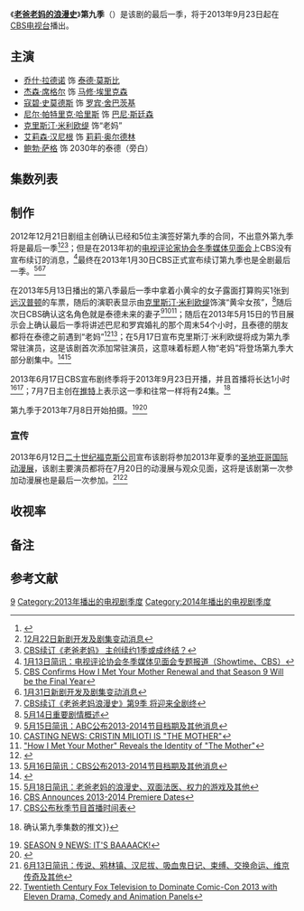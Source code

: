{{Infobox television season
| season_name      = 《老爸老妈的浪漫史》第九季
| eng_name         = {{lang|en|''How I Met Your Mother''<br />(Season 9)}}
 |bgcolour     = #FBDD40
 |fgcolour     = #000000
 |image        = 
 |caption      =
 |country      = {{flagu|美国}}
 |num_episodes = 24
 |network      = [[CBS电视台|CBS电视台]]
 |first_aired  = {{Start date|2013|9|23}}
 |last_aired   = {{End date|2014|3|31}}
 |region_1     = <!-- {{Start date|yyyy|mm|dd}} -->
 |region_2     = <!-- {{Start date|yyyy|mm|dd}} -->
 |region_3     = <!-- {{Start date|yyyy|mm|dd}} -->
 |region_4     = <!-- {{Start date|yyyy|mm|dd}} -->
 |region_5     = <!-- {{Start date|yyyy|mm|dd}} -->
 |region_A     = <!-- {{Start date|yyyy|mm|dd}} -->
 |region_B     = <!-- {{Start date|yyyy|mm|dd}} -->
 |region_C     = <!-- {{Start date|yyyy|mm|dd}} -->
 |region_free  = <!-- {{Start date|yyyy|mm|dd}} -->
 |prev_season  = [[老爸老妈的浪漫史_(第八季)|第八季]]
 |episode_list = [[老爸老妈的浪漫史集数列表|老爸老妈的浪漫史集数列表]]
}}
《'''[[老爸老妈的浪漫史|老爸老妈的浪漫史]]'''》'''第九季'''（{{lang-en|'''''How I Met Your Mother''''' '''Season 9'''}}）是该剧的最后一季，将于2013年9月23日起在[[CBS电视台|CBS电视台]]播出。

==主演==
* [[乔什·拉德诺|乔什·拉德诺]] 饰 [[泰德·莫斯比|泰德·莫斯比]]
* [[杰森·席格尔|杰森·席格尔]] 饰 [[馬修·艾利克森|马修·埃里克森]]
* [[寇碧·史莫德斯|寇碧·史莫德斯]] 饰 [[罗宾·舍巴斯基|罗宾·舍巴茨基]]
* [[尼尔·帕特里克·哈里斯|尼尔·帕特里克·哈里斯]] 饰 [[巴尼·斯廷森|巴尼·斯廷森]]
* [[克里斯汀·米利欧缇|克里斯汀·米利欧缇]] 饰“老妈”{{link-en|特蕾西·麦康奈尔|Tracy McConnell}}
* [[艾莉森·汉尼根|艾莉森·汉尼根]] 饰 [[莉莉·艾爾德林|莉莉·奥尔德林]]
* [[鲍勃·萨格|鲍勃·萨格]] 饰 2030年的泰德（旁白）

==集数列表==
{{See also|老爸老妈的浪漫史集数列表}}
<onlyinclude>
{{Episode table |background=#FBDD40 |overall= |season= 
|title= |TitleR=<ref name="wga">{{cite web|url=https://directories.wga.org/project/912708/how-i-met-your-mother |title=How I Met Your Mother - WGA Directory |publisher=[[美国编剧工会|美国编剧工会]] |accessdate=2019-06-15 |language=en}}</ref> 
|director= 
|writer= |writerR=<ref name="wga"/> 
|airdate= |prodcode= |viewers=11.5 |country=美国 |episodes=
{{Episode list/sublist|老爸老妈的浪漫史集数列表
 |EpisodeNumber   = 185
 |EpisodeNumber2  = 1
 |Title           = 吊坠
 |AltTitle        = <!-- [[The_Locket_(How_I_Met_Your_Mother)|The Locket]] -->The Locket
 |DirectedBy      = {{nowrap|{{link-en|帕梅拉·弗莱曼|Pamela Fryman}}}}
 |WrittenBy       = {{link-en|卡特·贝斯|Carter Bays}} & {{nowrap|{{link-en|克雷格·托马斯|Craig Thomas (screenwriter)}}}}
 |OriginalAirDate = {{Start date|2013|9|23}}
 |ProdCode        = 9ALH01
 |Viewers         = 9.40
 |ShortSummary    = 
 |LineColor       = f3c
}}
{{Episode list/sublist|老爸老妈的浪漫史集数列表
 |EpisodeNumber   = 186
 |EpisodeNumber2  = 2
 |Title           = 会回来的
 |AltTitle        = Coming Back<!-- [[Coming_Back_(How_I_Met_Your_Mother)|Coming Back]] -->
 |DirectedBy      = 帕梅拉·弗莱曼
 |WrittenBy       = 卡特·贝斯 & {{nowrap|克雷格·托马斯}}
 |OriginalAirDate = {{Start date|2013|9|23}}
 |ProdCode        = 9ALH02
 |Viewers         = 9.40
 |ShortSummary    = 
 |LineColor       = FBDD40
}}

{{Episode list/sublist|老爸老妈的浪漫史集数列表
 |EpisodeNumber   = 187
 |EpisodeNumber2  = 3
 |Title           = 在纽约的最后一次
 |AltTitle        = Last Time in New York
 |DirectedBy      = 帕梅拉·弗莱曼
 |WrittenBy       = Craig Gerard & Matthew Zinman
 |OriginalAirDate = {{Start date|2013|9|30}}
 |ProdCode        = 9ALH03
 |Viewers         = 7.87
 |ShortSummary    = 
 |LineColor       = FBDD40
}}

{{Episode list/sublist|老爸老妈的浪漫史集数列表
 |EpisodeNumber   = 188
 |EpisodeNumber2  = 4
 |Title           = 被打破的守则
 |AltTitle        = The Broken Code
 |DirectedBy      = 帕梅拉·弗莱曼
 |WrittenBy       = Matt Kuhn
 |OriginalAirDate = {{Start date|2013|10|7}}
 |ProdCode        = 9ALH04
 |Viewers         = 7.53
 |ShortSummary    = 
 |LineColor       = FBDD40
}}

{{Episode list/sublist|老爸老妈的浪漫史集数列表
 |EpisodeNumber   = 189
 |EpisodeNumber2  = 5
 |Title           = 扑克牌局
 |AltTitle        = The Poker Game
 |DirectedBy      = 帕梅拉·弗莱曼
 |WrittenBy       = Dan Gregor & {{nowrap|Doug Mand}}
 |OriginalAirDate = {{nowrap|{{Start date|2013|10|14}}}}
 |ProdCode        = 9ALH05
 |Viewers         = 7.98
 |ShortSummary    = 
 |LineColor       = FBDD40
}}

{{Episode list/sublist|老爸老妈的浪漫史集数列表
 |EpisodeNumber   = 190
 |EpisodeNumber2  = 6
 |Title           = 骑士幻象
 |AltTitle        = Knight Vision
 |DirectedBy      = 帕梅拉·弗莱曼
 |WrittenBy       = Chris Harris
 |OriginalAirDate = {{Start date|2013|10|21}}
 |ProdCode        = 9ALH06
 |Viewers         = 7.64
 |ShortSummary    = 
 |LineColor       = FBDD40
}}

{{Episode list/sublist|老爸老妈的浪漫史集数列表
 |EpisodeNumber   = 191
 |EpisodeNumber2  = 7
 |Title           = 无需解释
 |AltTitle        = No Questions Asked
 |DirectedBy      = 帕梅拉·弗莱曼
 |WrittenBy       = Stephen Lloyd
 |OriginalAirDate = {{Start date|2013|10|28}}
 |ProdCode        = 9ALH07
 |Viewers         = 7.63
 |ShortSummary    = 
 |LineColor       = FBDD40
}}

{{Episode list/sublist|老爸老妈的浪漫史集数列表
 |EpisodeNumber   = 192
 |EpisodeNumber2  = 8
 |Title           = 灯塔
 |AltTitle        = The Lighthouse
 |DirectedBy      = 帕梅拉·弗莱曼
 |WrittenBy       = {{link-en|瑞秋·阿克斯勒|Rachel Axler}}
 |OriginalAirDate = {{Start date|2013|11|4}}
 |ProdCode        = 9ALH08
 |Viewers         = 8.67
 |ShortSummary    = 
 |LineColor       = FBDD40
}}

{{Episode list/sublist|老爸老妈的浪漫史集数列表
 |EpisodeNumber   = 193
 |EpisodeNumber2  = 9
 |Title           = 有点儿柏拉图式
 |AltTitle        = Platonish
 |RTitle          = {{notetag|本集英文原文标题{{lang|en|''Platonish''}}为编剧自创新词，并非{{lang|en|Platonic}}（[[柏拉图式爱情|柏拉图式]]）的误写，形容男女间“朋友之上”却声称仅仅只是“柏拉图式”精神连结的关系。<ref>{{cite web|url=http://entertainment.time.com/2013/11/12/11-terms-invented-by-how-i-met-your-mother/ |title='How I Met Your Mother': Platonish and Other Words |last=Rothman |first=Lily |date=2013-11-12 |publisher=《[[时代周刊|时代周刊]]》 |quote=The neologism, Platonish, perfectly sums up that not-quite-platonic relationship status…a status that, if you ask Barney, is true of every single male-female pair of friends who are both single (with one exception). |language=en}}</ref>}}
 |DirectedBy      = 帕梅拉·弗莱曼
 |WrittenBy       = George Sloan
 |OriginalAirDate = {{Start date|2013|11|11}}
 |ProdCode        = 9ALH09
 |Viewers         = 8.08
 |ShortSummary    = 
 |LineColor       = FBDD40
}}

{{Episode list/sublist|老爸老妈的浪漫史集数列表
 |EpisodeNumber   = 194
 |EpisodeNumber2  = 10
 |Title           = 妈妈和爸爸
 |AltTitle        = Mom and Dad
 |DirectedBy      = 帕梅拉·弗莱曼
 |WrittenBy       = 卡特·贝斯 & {{nowrap|克雷格·托马斯}}
 |OriginalAirDate = {{Start date|2013|11|18}}
 |ProdCode        = 9ALH10
 |Viewers         = 8.11
 |ShortSummary    = 
 |LineColor       = FBDD40
}}

{{Episode list/sublist|老爸老妈的浪漫史集数列表
 |EpisodeNumber   = 195
 |EpisodeNumber2  = 11
 |Title           = 睡前故事
 |AltTitle        = Bedtime Stories
 |DirectedBy      = 帕梅拉·弗莱曼
 |WrittenBy       = 卡特·贝斯 & {{nowrap|克雷格·托马斯}}
 |OriginalAirDate = {{Start date|2013|11|25}}
 |ProdCode        = 9ALH11
 |Viewers         = 7.64
 |ShortSummary    = 
 |LineColor       = FBDD40
}}

{{Episode list/sublist|老爸老妈的浪漫史集数列表
 |EpisodeNumber   = 196
 |EpisodeNumber2  = 12
 |Title           = 彩排晚宴
 |AltTitle        = The Rehearsal Dinner
 |DirectedBy      = 帕梅拉·弗莱曼
 |WrittenBy       = {{link-en|查克·塔瑟姆|Chuck Tatham}}
 |OriginalAirDate = {{Start date|2013|12|2}}
 |ProdCode        = 9ALH12
 |Viewers         = 8.04
 |ShortSummary    = 
 |LineColor       = FBDD40
}}

{{Episode list/sublist|老爸老妈的浪漫史集数列表
 |EpisodeNumber   = 197
 |EpisodeNumber2  = 13
 |Title           = 诚征贝斯手
 |AltTitle        = Bass Player Wanted
 |DirectedBy      = 帕梅拉·弗莱曼
 |WrittenBy       = 卡特·贝斯 & {{nowrap|克雷格·托马斯}}
 |OriginalAirDate = {{Start date|2013|12|16}}
 |ProdCode        = 9ALH13
 |Viewers         = 7.71
 |ShortSummary    = 
 |LineColor       = FBDD40
}}

{{Episode list/sublist|老爸老妈的浪漫史集数列表
 |EpisodeNumber   = 198
 |EpisodeNumber2  = 14
 |Title           = {{nowrap|耳光节3：掌掴地的耳光之约}}
 |AltTitle        = {{small|Slapsgiving 3: Slappointment in Slapmarra}}
 |RTitle          = {{notetag|本集英文原文标题{{lang|en|''Slapsgiving 3: Slappointment in Slapmarra''}}戏仿美国作家[[约翰·奥哈拉|约翰·奥哈拉]]的《{{link-en|萨马拉之约|Appointment in Samarra}}》（{{lang|en|''Appointment in Samarra''}}），<ref>{{cite web|url=http://www.allthatsepic.com/met-mother-slapsgiving-3-slappointment-slapmarra-review/ |title=How I Met Your Mother S9/E14 Review "Slapsgiving 3: Slappointment in Slapmarra" |last=Nichole |first=Jamie |date=2014-01-15 |publisher=All That's Epic |website=www.allthatsepic.com |accessdate=2019-06-15 |quote=For bibliophiles you may also recognize the title as a play on the famous book "Appointment in Samarra" and, yes, the episode follows the same sort of set up. |language=en}}</ref>而这部小说的创作灵感则源自英国作家[[毛姆|毛姆]]重述的同名故事——一则关于死亡无法逃避的[[美索不达米亚|美索不达米亚]][[寓言|寓言]]。}}
 |DirectedBy      = 帕梅拉·弗莱曼
 |WrittenBy       = 卡特·贝斯 & {{nowrap|克雷格·托马斯}}
 |OriginalAirDate = {{Start date|2014|1|13}}
 |ProdCode        = 9ALH15
 |Viewers         = 8.59
 |ShortSummary    = 
 |LineColor       = FBDD40
}}

{{Episode list/sublist|老爸老妈的浪漫史集数列表
 |EpisodeNumber   = 199
 |EpisodeNumber2  = 15
 |Title           = 取消暂停
 |AltTitle        = Unpause
 |DirectedBy      = 帕梅拉·弗莱曼
 |WrittenBy       = Chris Harris
 |OriginalAirDate = {{Start date|2014|1|20}}
 |ProdCode        = 9ALH14
 |Viewers         = 8.83
 |ShortSummary    = 
 |LineColor       = FBDD40
}}

{{Episode list/sublist|老爸老妈的浪漫史集数列表
 |EpisodeNumber   = 200
 |EpisodeNumber2  = 16
 |Title           = 老妈老爸邂逅史
 |AltTitle        = {{nowrap|How Your Mother Met Me}}
 |DirectedBy      = 帕梅拉·弗莱曼
 |WrittenBy       = 卡特·贝斯 & {{nowrap|克雷格·托马斯}}
 |OriginalAirDate = {{Start date|2014|1|27}}
 |ProdCode        = 9ALH16
 |Viewers         = 10.81
 |ShortSummary    = 
 |LineColor       = FBDD40
}}

{{Episode list/sublist|老爸老妈的浪漫史集数列表
 |EpisodeNumber   = 201
 |EpisodeNumber2  = 17
 |Title           = 日出时分
 |AltTitle        = Sunrise
 |DirectedBy      = 帕梅拉·弗莱曼
 |WrittenBy       = 卡特·贝斯 & {{nowrap|克雷格·托马斯}}
 |OriginalAirDate = {{Start date|2014|2|3}}
 |ProdCode        = 9ALH18
 |Viewers         = 9.98
 |ShortSummary    = 
 |LineColor       = FBDD40
}}

{{Episode list/sublist|老爸老妈的浪漫史集数列表
 |EpisodeNumber   = 202
 |EpisodeNumber2  = 18
 |Title           = 齐心协力
 |AltTitle        = Rally
 |RTitle          = 
 |DirectedBy      = 帕梅拉·弗莱曼
 |WrittenBy       = 卡特·贝斯 & {{nowrap|克雷格·托马斯}}
 |OriginalAirDate = {{Start date|2014|2|24}}
 |ProdCode        = 9ALH17
 |Viewers         = 9.28
 |ShortSummary    = 
 |LineColor       = FBDD40
}}

{{Episode list/sublist|老爸老妈的浪漫史集数列表
 |EpisodeNumber   = 203
 |EpisodeNumber2  = 19
 |Title           = 维苏威
 |AltTitle        = Vesuvius
 |RTitle          = 
 |DirectedBy      = 帕梅拉·弗莱曼
 |WrittenBy       = Barbara Adler
 |OriginalAirDate = {{Start date|2014|3|3}}
 |ProdCode        = 9ALH19
 |Viewers         = <span style="color: gray;"><small>N/A</small></span>
 |ShortSummary    = 
 |LineColor       = FBDD40
}}

{{Episode list/sublist|老爸老妈的浪漫史集数列表
 |EpisodeNumber   = 204
 |EpisodeNumber2  = 20
 |Title           = 雏菊
 |AltTitle        = Daisy
 |RTitle          =
 |DirectedBy      = 帕梅拉·弗莱曼
 |WrittenBy       = 卡特·贝斯 & {{nowrap|克雷格·托马斯}}
 |OriginalAirDate = {{Start date|2014|3|10}}
 |ProdCode        = 
 |Viewers         = <span style="color: gray;"><small>N/A</small></span>
 |ShortSummary    = 
 |LineColor       = FBDD40
}}

{{Episode list/sublist|老爸老妈的浪漫史集数列表
 |EpisodeNumber   = 205
 |EpisodeNumber2  = 21
 |Title           = 加里·布劳曼
 |AltTitle        = Gary Blauman
 |RTitle          = 
 |DirectedBy      = 帕梅拉·弗莱曼
 |WrittenBy       = Kourtney Kang
 |OriginalAirDate = {{Start date|2014|3|17}}
 |ProdCode        = 
 |Viewers         = <span style="color: gray;"><small>N/A</small></span>
 |ShortSummary    = 
 |LineColor       = FBDD40
}}

{{Episode list/sublist|老爸老妈的浪漫史集数列表
 |EpisodeNumber   = 206
 |EpisodeNumber2  = 22
 |Title           = 红毯尽头
 |AltTitle        = The End of the Aisle
 |RTitle          = <ref>{{cite web|url=http://language.chinadaily.com.cn/2006-08/30/content_677643_2.htm |title=My best friend's wedding 《我最好朋友的婚礼》（精讲之五） |editor=Annabel |date=2006-08-30 |work=英语点津 |publisher=《[[中国日报|中国日报]]》 |accessdate=2019-06-15 |quote=这里的aisle指的是在教堂举行婚礼时，新娘所走过的红地毯。 |language=zh-CN}}</ref>
 |DirectedBy      = 帕梅拉·弗莱曼
 |WrittenBy       = 卡特·贝斯 & {{nowrap|克雷格·托马斯}}
 |OriginalAirDate = {{Start date|2014|3|24}}
 |ProdCode        = 
 |Viewers         = <span style="color: gray;"><small>N/A</small></span>
 |ShortSummary    = 
 |LineColor       = FBDD40
}}

{{Episode list/sublist|老爸老妈的浪漫史集数列表
 |EpisodeNumber   = 207<hr />208
 |EpisodeNumber2  = 23<hr />24
 |Title           = 天长地久
 |AltTitle        = Last Forever
 |DirectedBy      = 帕梅拉·弗莱曼
 |WrittenBy       = 卡特·贝斯 & {{nowrap|克雷格·托马斯}}
 |OriginalAirDate = {{Start date|2014|3|31}}
 |ProdCode        = 9ALH23<hr />9ALH24
 |Viewers         = <span style="color: gray;"><small>N/A</small></span>
 |ShortSummary    = 
 |LineColor       = FBDD40
}}
}}
</onlyinclude>
==制作==
2012年12月21日剧组主创确认已经和5位主演签好第九季的合同，不出意外第九季将是最后一季<ref>{{Cite web |url=http://www.deadline.com/2012/12/exclusive-how-i-met-your-mother-to-return-for-season-9-cast-deals-closed-today-after-jason-segel-turnaround-show-was-given-up-for-dead-until-11th-hour/ |title=EXCLUSIVE: "How I Met Your Mother" To Return For Season 9; Cast Deals Closed Today After Jason Segel Turnaround; Show Was Given Up For Dead Until 11th Hour |accessdate=2013-06-29 |archive-date=2013-08-14 |archive-url=https://web.archive.org/web/20130814145345/http://www.deadline.com/2012/12/exclusive-how-i-met-your-mother-to-return-for-season-9-cast-deals-closed-today-after-jason-segel-turnaround-show-was-given-up-for-dead-until-11th-hour/ |dead-url=no }}</ref><ref>[http://tvfantasy.net/2012/12/22/shows-in-development-2012-12-22/ 12月22日新剧开发及剧集变动消息]</ref><ref>[http://news.mtime.com/2012/12/24/1503748.html CBS续订《老爸老妈》 主创续约1季或成终结？]</ref>；但是在2013年初的[[电视评论家协会|电视评论家协会冬季媒体见面会]]上CBS没有宣布续订的消息，<ref>[http://tvfantasy.net/2013/01/13/newsletter-2013-01-13-tca-winter-cbs-showtime/ 1月13日简讯：电视评论协会冬季媒体见面会专题报道（Showtime、CBS）]</ref>最终在2013年1月30日CBS正式宣布续订第九季也是全剧最后一季。<ref>[http://www.ign.com/articles/2013/01/30/cbs-confirms-how-i-met-your-mother-renewal-and-that-season-9-will-be-the-final-year CBS Confirms How I Met Your Mother Renewal and that Season 9 Will be the Final Year]</ref><ref>[http://tvfantasy.net/2013/01/31/shows-in-development-2013-01-31/ 1月31日新剧开发及剧集变动消息]</ref><ref>[http://news.mtime.com/2013/01/31/1506017.html CBS续订《老爸老妈浪漫史》第9季 将迎来全剧终]</ref>

在2013年5月13日播出的第八季最后一季中拿着小黄伞的女子露面打算购买1张到[[Farhampton|远汉普顿]]的车票，随后的演职表显示由[[克里斯汀·米利欧缇|克里斯汀·米利欧缇]]饰演“黄伞女孩”，<ref>[http://tvfantasy.net/2013/05/14/best-tv-moments-2013-05-14/ 5月14日重要剧情概述]</ref>随后次日CBS确认这名角色就是泰德未来的妻子<ref>[http://tvfantasy.net/2013/05/15/newsletter-2013-05-15-abc-fall-schedule-and-more/ 5月15日简讯：ABC公布2013-2014节目档期及其他消息]</ref><ref>[http://www.cbs.com/shows/how_i_met_your_mother/news/1000712/ CASTING NEWS: CRISTIN MILIOTI IS "THE MOTHER"]</ref><ref>[http://www.thefutoncritic.com/news/2013/05/14/how-i-met-your-mother-reveals-the-identity-of-the-mother-567205/20130514cbs01/ "How I Met Your Mother" Reveals the Identity of "The Mother"]</ref>；随后在2013年5月15日的节目展示会上确认最后一季将讲述巴尼和罗宾婚礼的那个周末54个小时，且泰德的朋友都将在泰德之前遇到“老妈”<ref>{{cite web|url=http://www.ign.com/articles/2013/05/14/how-i-met-your-mother-season-9-plans-the-final-season-will-take-place-over-one-weekend|title=How I Met Your Mother Season 9 Plans: The Final Season Will Take Place Over One Weekend|last=Goldman}}</ref><ref>[http://tvfantasy.net/2013/05/17/newsletter-2013-05-16-cbs-fall-schedule-and-more/ 5月16日简讯：CBS公布2013-2014节目档期及其他消息]</ref>；在5月17日宣布克里斯汀·米利欧缇将成为第九季常驻演员，这是该剧首次添加常驻演员，这意味着标题人物“老妈”将登场第九季大部分剧集中。<ref>{{Cite web |url=http://tvline.com/2013/05/17/how-i-met-your-mother-season-9-spoilers-cristin-milioti-series-regular/ |title=Exclusive: How I Met Your Mother Makes Cristin 'Mom' Milioti a Full-Fledged Series Regular |accessdate=2013-06-29 |archive-date=2013-08-09 |archive-url=https://web.archive.org/web/20130809094737/http://tvline.com/2013/05/17/how-i-met-your-mother-season-9-spoilers-cristin-milioti-series-regular/ |dead-url=no }}</ref><ref>[http://tvfantasy.net/2013/05/18/newsletter-2013-05-18-himym-dexter-got-and-more/ 5月18日简讯：老爸老妈的浪漫史、双面法医、权力的游戏及其他]</ref>

2013年6月17日CBS宣布剧终季将于2013年9月23日开播，并且首播将长达1小时<ref>[http://www.thefutoncritic.com/news/2013/06/17/cbs-announces-2013-2014-premiere-dates-617013/20130617cbs01/ CBS Announces 2013-2014 Premiere Dates]</ref><ref>[http://tvfantasy.net/2013/06/18/cbs-fall-premiere-dates/ CBS公布秋季节目首播时间表]</ref>；7月7日主创{{nowrap|{{link-en|克雷格·托马斯|Craig Thomas (screenwriter)}}}}在[[推特|推特]]上表示这一季和往常一样将有24集。<ref>{{Twitter|HimymCraig/statuses/353643354426322944|主创克雷格·托马斯}}确认第九季集数的推文}}</ref>

第九季于2013年7月8日开始拍摄。<ref>[http://www.cbs.com/shows/how_i_met_your_mother/news/1000910/ SEASON 9 NEWS: IT'S BAAAACK!]</ref><ref>{{Cite web |url=http://site.douban.com/204179/widget/notes/12512159/note/287748279/ |title=【官网新闻】SEASON 9 NEWS: IT'S BAAAACK! |access-date=2013-08-01 |archive-url=https://web.archive.org/web/20160304124303/http://site.douban.com/204179/widget/notes/12512159/note/287748279/ |archive-date=2016-03-04 |dead-url=yes }}</ref>

===宣传===
2013年6月12日[[二十世纪福克斯公司|二十世纪福克斯公司]]宣布该剧将参加2013年夏季的[[圣地亚哥国际动漫展|圣地亚哥国际动漫展]]，该剧主要演员都将在7月20日的动漫展与观众见面，这将是该剧第一次参加动漫展也是最后一次参加。<ref>[http://tvfantasy.net/2013/06/14/newsletter-2013-06-13-ouat-ravenswood-hannibal-tvd-strain-switched-at-birth-vikings-and-more/ 6月13日简讯：传说、鸦林镇、汉尼拔、吸血鬼日记、束缚、交换命运、维京传奇及其他]</ref><ref>[http://www.thefutoncritic.com/news/2013/06/12/twentieth-century-fox-television-to-dominate-comic-con-2013-with-eleven-drama-comedy-and-animation-panels-614313/20130612fox02/ Twentieth Century Fox Television to Dominate Comic-Con 2013 with Eleven Drama, Comedy and Animation Panels]</ref>

==收视率==

==备注==
{{notefoot}}

==参考文献==
{{reflist|30em}}

{{老爸老妈的浪漫史|state=expanded}}
{{老爸老媽的浪漫史各集}}

[[Category:老爸老妈的浪漫史|9]]
[[Category:2013年播出的电视剧季度|Category:2013年播出的电视剧季度]]
[[Category:2014年播出的电视剧季度|Category:2014年播出的电视剧季度]]